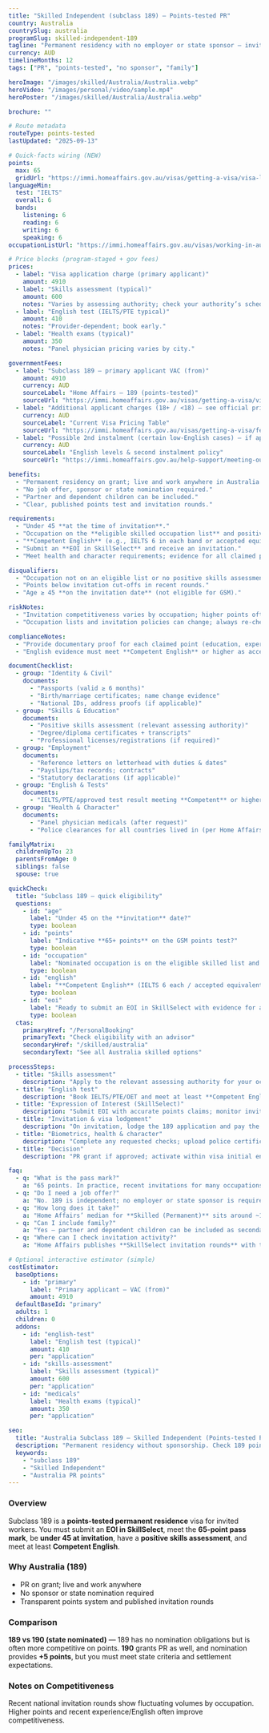 ```yaml
---
title: "Skilled Independent (subclass 189) — Points-tested PR"
country: Australia
countrySlug: australia
programSlug: skilled-independent-189
tagline: "Permanent residency with no employer or state sponsor — invitation via SkillSelect."
currency: AUD
timelineMonths: 12
tags: ["PR", "points-tested", "no sponsor", "family"]

heroImage: "/images/skilled/Australia/Australia.webp"
heroVideo: "/images/personal/video/sample.mp4"
heroPoster: "/images/skilled/Australia/Australia.webp"

brochure: ""

# Route metadata
routeType: points-tested
lastUpdated: "2025-09-13"

# Quick-facts wiring (NEW)
points:
  max: 65
  gridUrl: "https://immi.homeaffairs.gov.au/visas/getting-a-visa/visa-listing/skilled-independent-189/points-tested"
languageMin:
  test: "IELTS"
  overall: 6
  bands:
    listening: 6
    reading: 6
    writing: 6
    speaking: 6
occupationListUrl: "https://immi.homeaffairs.gov.au/visas/working-in-australia/skill-occupation-list"

# Price blocks (program-staged + gov fees)
prices:
  - label: "Visa application charge (primary applicant)"
    amount: 4910
  - label: "Skills assessment (typical)"
    amount: 600
    notes: "Varies by assessing authority; check your authority’s schedule."
  - label: "English test (IELTS/PTE typical)"
    amount: 410
    notes: "Provider-dependent; book early."
  - label: "Health exams (typical)"
    amount: 350
    notes: "Panel physician pricing varies by city."

governmentFees:
  - label: "Subclass 189 — primary applicant VAC (from)"
    amount: 4910
    currency: AUD
    sourceLabel: "Home Affairs — 189 (points-tested)"
    sourceUrl: "https://immi.homeaffairs.gov.au/visas/getting-a-visa/visa-listing/skilled-independent-189/points-tested"
  - label: "Additional applicant charges (18+ / <18) — see official pricing table"
    currency: AUD
    sourceLabel: "Current Visa Pricing Table"
    sourceUrl: "https://immi.homeaffairs.gov.au/visas/getting-a-visa/fees-and-charges/current-visa-pricing"
  - label: "Possible 2nd instalment (certain low-English cases) — if applicable"
    currency: AUD
    sourceLabel: "English levels & second instalment policy"
    sourceUrl: "https://immi.homeaffairs.gov.au/help-support/meeting-our-requirements/english-language/competent-english"

benefits:
  - "Permanent residency on grant; live and work anywhere in Australia."
  - "No job offer, sponsor or state nomination required."
  - "Partner and dependent children can be included."
  - "Clear, published points test and invitation rounds."

requirements:
  - "Under 45 **at the time of invitation**."
  - "Occupation on the **eligible skilled occupation list** and positive skills assessment."
  - "**Competent English** (e.g., IELTS 6 in each band or accepted equivalents)."
  - "Submit an **EOI in SkillSelect** and receive an invitation."
  - "Meet health and character requirements; evidence for all claimed points."

disqualifiers:
  - "Occupation not on an eligible list or no positive skills assessment."
  - "Points below invitation cut-offs in recent rounds."
  - "Age ≥ 45 **on the invitation date** (not eligible for GSM)."

riskNotes:
  - "Invitation competitiveness varies by occupation; higher points often required than the 65-point pass mark."
  - "Occupation lists and invitation policies can change; always re-check before paying fees."

complianceNotes:
  - "Provide documentary proof for each claimed point (education, experience, partner, Australian study, etc.)."
  - "English evidence must meet **Competent English** or higher as accepted by Home Affairs."

documentChecklist:
  - group: "Identity & Civil"
    documents:
      - "Passports (valid ≥ 6 months)"
      - "Birth/marriage certificates; name change evidence"
      - "National IDs, address proofs (if applicable)"
  - group: "Skills & Education"
    documents:
      - "Positive skills assessment (relevant assessing authority)"
      - "Degree/diploma certificates + transcripts"
      - "Professional licenses/registrations (if required)"
  - group: "Employment"
    documents:
      - "Reference letters on letterhead with duties & dates"
      - "Payslips/tax records; contracts"
      - "Statutory declarations (if applicable)"
  - group: "English & Tests"
    documents:
      - "IELTS/PTE/approved test result meeting **Competent** or higher"
  - group: "Health & Character"
    documents:
      - "Panel physician medicals (after request)"
      - "Police clearances for all countries lived in (per Home Affairs rules)"

familyMatrix:
  childrenUpTo: 23
  parentsFromAge: 0
  siblings: false
  spouse: true

quickCheck:
  title: "Subclass 189 — quick eligibility"
  questions:
    - id: "age"
      label: "Under 45 on the **invitation** date?"
      type: boolean
    - id: "points"
      label: "Indicative **65+ points** on the GSM points test?"
      type: boolean
    - id: "occupation"
      label: "Nominated occupation is on the eligible skilled list and you can get a positive skills assessment?"
      type: boolean
    - id: "english"
      label: "**Competent English** (IELTS 6 each / accepted equivalents)?"
      type: boolean
    - id: "eoi"
      label: "Ready to submit an EOI in SkillSelect with evidence for all points?"
      type: boolean
  ctas:
    primaryHref: "/PersonalBooking"
    primaryText: "Check eligibility with an advisor"
    secondaryHref: "/skilled/australia"
    secondaryText: "See all Australia skilled options"

processSteps:
  - title: "Skills assessment"
    description: "Apply to the relevant assessing authority for your occupation."
  - title: "English test"
    description: "Book IELTS/PTE/OET and meet at least **Competent English**."
  - title: "Expression of Interest (SkillSelect)"
    description: "Submit EOI with accurate points claims; monitor invitation rounds."
  - title: "Invitation & visa lodgement"
    description: "On invitation, lodge the 189 application and pay the VAC."
  - title: "Biometrics, health & character"
    description: "Complete any requested checks; upload police certificates."
  - title: "Decision"
    description: "PR grant if approved; activate within visa initial entry period."

faq:
  - q: "What is the pass mark?"
    a: "65 points. In practice, recent invitations for many occupations have required higher points."
  - q: "Do I need a job offer?"
    a: "No. 189 is independent; no employer or state sponsor is required."
  - q: "How long does it take?"
    a: "Home Affairs’ median for **Skilled (Permanent)** sits around ~12 months; cases vary month-to-month."
  - q: "Can I include family?"
    a: "Yes — partner and dependent children can be included as secondary applicants."
  - q: "Where can I check invitation activity?"
    a: "Home Affairs publishes **SkillSelect invitation rounds** with the date and outcomes."

# Optional interactive estimator (simple)
costEstimator:
  baseOptions:
    - id: "primary"
      label: "Primary applicant — VAC (from)"
      amount: 4910
  defaultBaseId: "primary"
  adults: 1
  children: 0
  addons:
    - id: "english-test"
      label: "English test (typical)"
      amount: 410
      per: "application"
    - id: "skills-assessment"
      label: "Skills assessment (typical)"
      amount: 600
      per: "application"
    - id: "medicals"
      label: "Health exams (typical)"
      amount: 350
      per: "application"

seo:
  title: "Australia Subclass 189 — Skilled Independent (Points-tested PR)"
  description: "Permanent residency without sponsorship. Check 189 points, English, occupation list, fees and timeline, then speak to an advisor."
  keywords:
    - "subclass 189"
    - "Skilled Independent"
    - "Australia PR points"
---
```


### Overview
Subclass 189 is a **points-tested permanent residence** visa for invited workers. You must submit an **EOI in SkillSelect**, meet the **65-point pass mark**, be **under 45 at invitation**, have a **positive skills assessment**, and meet at least **Competent English**.

### Why Australia (189)
- PR on grant; live and work anywhere  
- No sponsor or state nomination required  
- Transparent points system and published invitation rounds

### Comparison
**189 vs 190 (state nominated)** — 189 has no nomination obligations but is often more competitive on points. **190** grants PR as well, and nomination provides **+5 points**, but you must meet state criteria and settlement expectations.

### Notes on Competitiveness
Recent national invitation rounds show fluctuating volumes by occupation. Higher points and recent experience/English often improve competitiveness.
